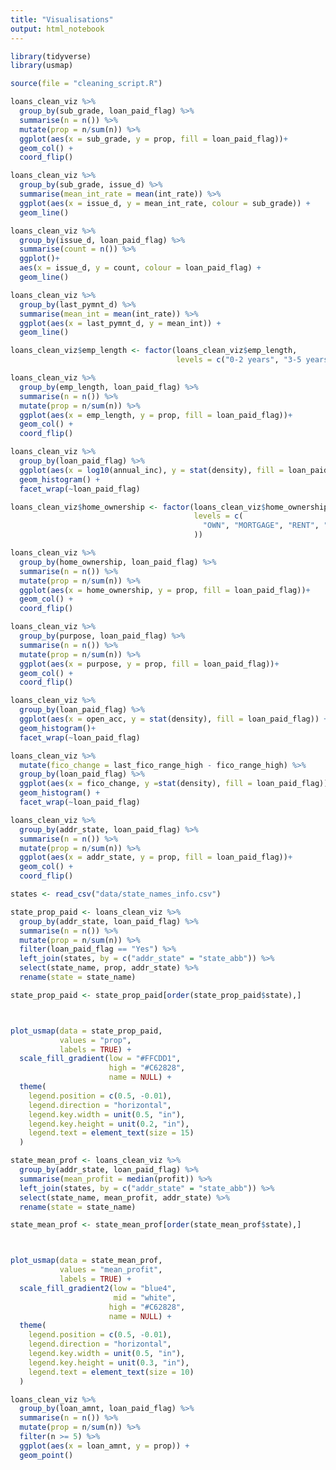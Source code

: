 ```yaml
---
title: "Visualisations"
output: html_notebook
---
```


```r
library(tidyverse)
library(usmap)
```


```r
source(file = "cleaning_script.R")
```

```r
loans_clean_viz %>% 
  group_by(sub_grade, loan_paid_flag) %>% 
  summarise(n = n()) %>% 
  mutate(prop = n/sum(n)) %>% 
  ggplot(aes(x = sub_grade, y = prop, fill = loan_paid_flag))+
  geom_col() +
  coord_flip()
```


```r
loans_clean_viz %>% 
  group_by(sub_grade, issue_d) %>% 
  summarise(mean_int_rate = mean(int_rate)) %>% 
  ggplot(aes(x = issue_d, y = mean_int_rate, colour = sub_grade)) +
  geom_line()
```

```r
loans_clean_viz %>% 
  group_by(issue_d, loan_paid_flag) %>% 
  summarise(count = n()) %>% 
  ggplot()+
  aes(x = issue_d, y = count, colour = loan_paid_flag) +
  geom_line()
```


```r
loans_clean_viz %>% 
  group_by(last_pymnt_d) %>% 
  summarise(mean_int = mean(int_rate)) %>% 
  ggplot(aes(x = last_pymnt_d, y = mean_int)) +
  geom_line()
```

```r
loans_clean_viz$emp_length <- factor(loans_clean_viz$emp_length, 
                                     levels = c("0-2 years", "3-5 years", "6-9 years", "10+ years"))

loans_clean_viz %>% 
  group_by(emp_length, loan_paid_flag) %>% 
  summarise(n = n()) %>% 
  mutate(prop = n/sum(n)) %>% 
  ggplot(aes(x = emp_length, y = prop, fill = loan_paid_flag))+
  geom_col() +
  coord_flip()
```




```r
loans_clean_viz %>% 
  group_by(loan_paid_flag) %>% 
  ggplot(aes(x = log10(annual_inc), y = stat(density), fill = loan_paid_flag))+
  geom_histogram() +
  facet_wrap(~loan_paid_flag)
```


```r
loans_clean_viz$home_ownership <- factor(loans_clean_viz$home_ownership,
                                         levels = c(
                                           "OWN", "MORTGAGE", "RENT", "OTHER"
                                         ))

loans_clean_viz %>% 
  group_by(home_ownership, loan_paid_flag) %>% 
  summarise(n = n()) %>% 
  mutate(prop = n/sum(n)) %>% 
  ggplot(aes(x = home_ownership, y = prop, fill = loan_paid_flag))+
  geom_col() +
  coord_flip()
```

```r
loans_clean_viz %>% 
  group_by(purpose, loan_paid_flag) %>% 
  summarise(n = n()) %>% 
  mutate(prop = n/sum(n)) %>% 
  ggplot(aes(x = purpose, y = prop, fill = loan_paid_flag))+
  geom_col() +
  coord_flip()
```

```r
loans_clean_viz %>% 
  group_by(loan_paid_flag) %>% 
  ggplot(aes(x = open_acc, y = stat(density), fill = loan_paid_flag)) +
  geom_histogram()+
  facet_wrap(~loan_paid_flag)
```


```r
loans_clean_viz %>% 
  mutate(fico_change = last_fico_range_high - fico_range_high) %>% 
  group_by(loan_paid_flag) %>% 
  ggplot(aes(x = fico_change, y =stat(density), fill = loan_paid_flag)) +
  geom_histogram() +
  facet_wrap(~loan_paid_flag)
```


```r
loans_clean_viz %>% 
  group_by(addr_state, loan_paid_flag) %>% 
  summarise(n = n()) %>% 
  mutate(prop = n/sum(n)) %>% 
  ggplot(aes(x = addr_state, y = prop, fill = loan_paid_flag))+
  geom_col() +
  coord_flip() 
```

```r
states <- read_csv("data/state_names_info.csv")
```


```r
state_prop_paid <- loans_clean_viz %>% 
  group_by(addr_state, loan_paid_flag) %>% 
  summarise(n = n()) %>% 
  mutate(prop = n/sum(n)) %>% 
  filter(loan_paid_flag == "Yes") %>% 
  left_join(states, by = c("addr_state" = "state_abb")) %>% 
  select(state_name, prop, addr_state) %>% 
  rename(state = state_name)

state_prop_paid <- state_prop_paid[order(state_prop_paid$state),] 



plot_usmap(data = state_prop_paid,
           values = "prop",
           labels = TRUE) +
  scale_fill_gradient(low = "#FFCDD1",
                      high = "#C62828",
                      name = NULL) +
  theme(
    legend.position = c(0.5, -0.01),
    legend.direction = "horizontal",
    legend.key.width = unit(0.5, "in"),
    legend.key.height = unit(0.2, "in"),
    legend.text = element_text(size = 15)
  )
```


```r
state_mean_prof <- loans_clean_viz %>% 
  group_by(addr_state, loan_paid_flag) %>% 
  summarise(mean_profit = median(profit)) %>% 
  left_join(states, by = c("addr_state" = "state_abb")) %>% 
  select(state_name, mean_profit, addr_state) %>% 
  rename(state = state_name)

state_mean_prof <- state_mean_prof[order(state_mean_prof$state),] 



plot_usmap(data = state_mean_prof,
           values = "mean_profit",
           labels = TRUE) +
  scale_fill_gradient2(low = "blue4",
                       mid = "white",
                      high = "#C62828",
                      name = NULL) +
  theme(
    legend.position = c(0.5, -0.01),
    legend.direction = "horizontal",
    legend.key.width = unit(0.5, "in"),
    legend.key.height = unit(0.3, "in"),
    legend.text = element_text(size = 10)
  )
```

```r
loans_clean_viz %>% 
  group_by(loan_amnt, loan_paid_flag) %>% 
  summarise(n = n()) %>% 
  mutate(prop = n/sum(n)) %>% 
  filter(n >= 5) %>% 
  ggplot(aes(x = loan_amnt, y = prop)) +
  geom_point()
  
```




